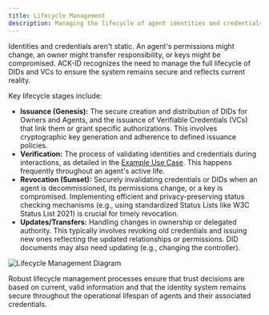 ```yaml
---
title: Lifecycle Management
description: Managing the lifecycle of agent identities and credentials in ACK-ID.
---
```


Identities and credentials aren't static. An agent's permissions might change, an owner might transfer responsibility, or keys might be compromised. ACK-ID recognizes the need to manage the full lifecycle of DIDs and VCs to ensure the system remains secure and reflects current reality.

Key lifecycle stages include:

- **Issuance (Genesis):** The secure creation and distribution of DIDs for Owners and Agents, and the issuance of Verifiable Credentials (VCs) that link them or grant specific authorizations. This involves cryptographic key generation and adherence to defined issuance policies.
- **Verification:** The process of validating identities and credentials during interactions, as detailed in the [Example Use Case](/ack-id/use-case-verification). This happens frequently throughout an agent's active life.
- **Revocation (Sunset):** Securely invalidating credentials or DIDs when an agent is decommissioned, its permissions change, or a key is compromised. Implementing efficient and privacy-preserving status checking mechanisms (e.g., using standardized Status Lists like W3C Status List 2021) is crucial for timely revocation.
- **Updates/Transfers:** Handling changes in ownership or delegated authority. This typically involves revoking old credentials and issuing new ones reflecting the updated relationships or permissions. DID documents may also need updating (e.g., changing the controller).

![Lifecycle Management Diagram](/images/lifecycle.png)

Robust lifecycle management processes ensure that trust decisions are based on current, valid information and that the identity system remains secure throughout the operational lifespan of agents and their associated credentials.
